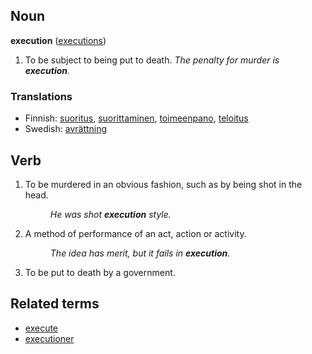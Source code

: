 ==Noun==
'''execution''' ([[executions]])
#To be subject to being put to death.  ''The penalty for murder is '''execution'''.''

===Translations===

*Finnish: [[suoritus]], [[suorittaminen]], [[toimeenpano]], [[teloitus]]
*Swedish: [[avrättning]]

==Verb==
#To be murdered in an obvious fashion, such as by being shot in the head.  
#:''He was shot '''execution''' style.''
#A method of performance of an act, action or activity.  
#:''The idea has merit, but it fails in '''execution'''.''
#To be put to death by a government.

==Related terms==
*[[execute]]
*[[executioner]]
